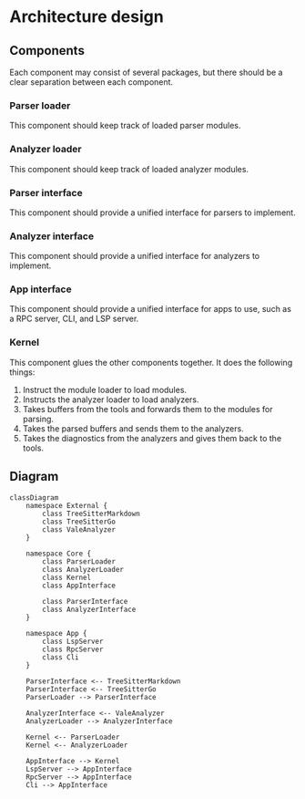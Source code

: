 # Architecture design

## Components
Each component may consist of several packages, but there should be a clear separation between each component.

### Parser loader

This component should keep track of loaded parser modules.

### Analyzer loader

This component should keep track of loaded analyzer modules.

### Parser interface

This component should provide a unified interface for parsers to implement.

### Analyzer interface

This component should provide a unified interface for analyzers to implement.

### App interface

This component should provide a unified interface for apps to use, such as a RPC server, CLI, and LSP server.

### Kernel

This component glues the other components together.
It does the following things:
1. Instruct the module loader to load modules.
2. Instructs the analyzer loader to load analyzers.
3. Takes buffers from the tools and forwards them to the modules for parsing.
4. Takes the parsed buffers and sends them to the analyzers.
5. Takes the diagnostics from the analyzers and gives them back to the tools.

## Diagram

```mermaid
classDiagram
    namespace External {
        class TreeSitterMarkdown
        class TreeSitterGo
        class ValeAnalyzer
    }

    namespace Core {
        class ParserLoader
        class AnalyzerLoader
        class Kernel
        class AppInterface

        class ParserInterface
        class AnalyzerInterface
    }

    namespace App {
        class LspServer
        class RpcServer
        class Cli
    }

    ParserInterface <-- TreeSitterMarkdown
    ParserInterface <-- TreeSitterGo
    ParserLoader --> ParserInterface

    AnalyzerInterface <-- ValeAnalyzer
    AnalyzerLoader --> AnalyzerInterface

    Kernel <-- ParserLoader
    Kernel <-- AnalyzerLoader

    AppInterface --> Kernel
    LspServer --> AppInterface
    RpcServer --> AppInterface
    Cli --> AppInterface
```

